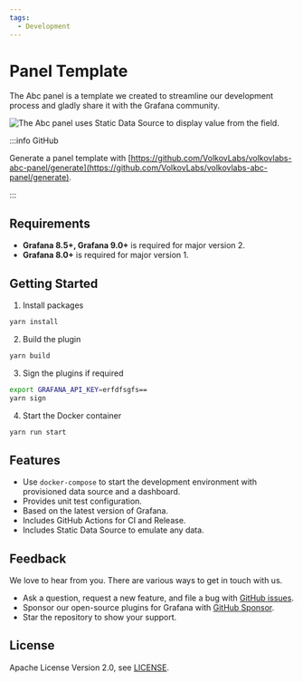 ```yaml
---
tags:
  - Development
---
```



# Panel Template

The Abc panel is a template we created to streamline our development process and gladly share it with the Grafana community.

<Image
  title="The Abc panel uses Static Data Source to display value from the field."
  src="/img/plugins/volkovlabs-abc-panel/dashboard.png"
/>

:::info GitHub

Generate a panel template with [https://github.com/VolkovLabs/volkovlabs-abc-panel/generate](https://github.com/VolkovLabs/volkovlabs-abc-panel/generate).

:::

## Requirements

- **Grafana 8.5+, Grafana 9.0+** is required for major version 2.
- **Grafana 8.0+** is required for major version 1.

## Getting Started

1. Install packages

```bash
yarn install
```

2. Build the plugin

```bash
yarn build
```

3. Sign the plugins if required

```bash
export GRAFANA_API_KEY=erfdfsgfs==
yarn sign
```

4. Start the Docker container

```bash
yarn run start
```

## Features

- Use `docker-compose` to start the development environment with provisioned data source and a dashboard.
- Provides unit test configuration.
- Based on the latest version of Grafana.
- Includes GitHub Actions for CI and Release.
- Includes Static Data Source to emulate any data.

## Feedback

We love to hear from you. There are various ways to get in touch with us.

- Ask a question, request a new feature, and file a bug with [GitHub issues](https://github.com/volkovlabs/volkovlabs-abc-panel/issues/new/choose).
- Sponsor our open-source plugins for Grafana with [GitHub Sponsor](https://github.com/sponsors/VolkovLabs).
- Star the repository to show your support.

## License

Apache License Version 2.0, see [LICENSE](https://github.com/volkovlabs/volkovlabs-abc-panel/blob/main/LICENSE).
